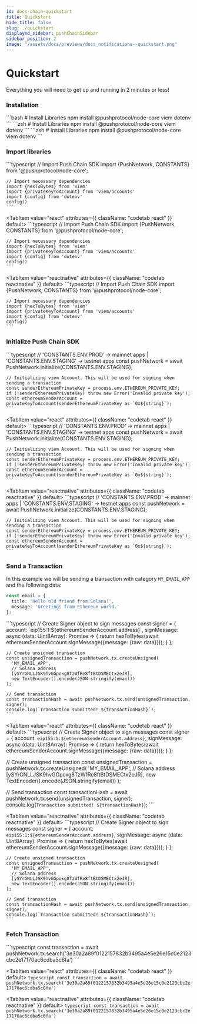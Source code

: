 ```yaml
---
id: docs-chain-quickstart
title: Quickstart
hide_title: false
slug: ./quickstart
displayed_sidebar: pushChainSidebar
sidebar_position: 2
image: "/assets/docs/previews/docs_notifications--quickstart.png"
---
```


# Quickstart

Everything you will need to get up and running in 2 minutes or less!

<head>
  <title>Quickstart | Push Chain | Push Documentation</title>
</head>


### Installation

<Tabs className="codetabs" groupId="code-examples">
  <TabItem value="js" attributes={{ className: "codetab js" }} default>
    ```bash
    # Install Libraries
    npm install @pushprotocol/node-core viem dotenv
    ```
  </TabItem>
  <TabItem value="react" attributes={{ className: "codetab react" }} default>
    ```zsh
    # Install Libraries
    npm install @pushprotocol/node-core viem dotenv
    ```
  </TabItem>
  <TabItem value="reactnative" attributes={{ className: "codetab reactnative" }} default>
    ```zsh
    # Install Libraries
    npm install @pushprotocol/node-core viem dotenv
    ```
  </TabItem>
</Tabs>

### Import libraries

<Tabs className="codetabs" groupId="code-examples">
  <TabItem value="js" attributes={{ className: "codetab js" }} default>
    ```typescript
    // Import Push Chain SDK
    import {PushNetwork, CONSTANTS} from '@pushprotocol/node-core';

    // Import necessary dependencies
    import {hexToBytes} from 'viem'
    import {privateKeyToAccount} from 'viem/accounts'
    import {config} from 'dotenv'
    config()
    ```
  </TabItem>

  <TabItem value="react" attributes={{ className: "codetab react" }} default>
    ```typescript
    // Import Push Chain SDK
    import {PushNetwork, CONSTANTS} from '@pushprotocol/node-core';

    // Import necessary dependencies
    import {hexToBytes} from 'viem'
    import {privateKeyToAccount} from 'viem/accounts'
    import {config} from 'dotenv'
    config()
    ```
  </TabItem>

  <TabItem value="reactnative" attributes={{ className: "codetab reactnative" }} default>
    ```typescript
    // Import Push Chain SDK
    import {PushNetwork, CONSTANTS} from '@pushprotocol/node-core';

    // Import necessary dependencies
    import {hexToBytes} from 'viem'
    import {privateKeyToAccount} from 'viem/accounts'
    import {config} from 'dotenv'
    config()
    ```
  </TabItem>
</Tabs>

### Initialize Push Chain SDK

<Tabs className="codetabs" groupId="code-examples">
  <TabItem value="js" attributes={{ className: "codetab js" }} default>
    ```typescript
    // 'CONSTANTS.ENV.PROD' -> mainnet apps | 'CONSTANTS.ENV.STAGING' -> testnet apps
    const pushNetwork = await PushNetwork.initialize(CONSTANTS.ENV.STAGING);

    // Initializing viem Account. This will be used for signing when sending a transaction
    const senderEthereumPrivateKey = process.env.ETHEREUM_PRIVATE_KEY;
    if (!senderEthereumPrivateKey) throw new Error('Invalid private key');
    const ethereumSenderAccount = privateKeyToAccount(senderEthereumPrivateKey as `0x${string}`);
    ```
  </TabItem>

  <TabItem value="react" attributes={{ className: "codetab react" }} default>
    ```typescript
    // 'CONSTANTS.ENV.PROD' -> mainnet apps | 'CONSTANTS.ENV.STAGING' -> testnet apps
    const pushNetwork = await PushNetwork.initialize(CONSTANTS.ENV.STAGING);

    // Initializing viem Account. This will be used for signing when sending a transaction
    const senderEthereumPrivateKey = process.env.ETHEREUM_PRIVATE_KEY;
    if (!senderEthereumPrivateKey) throw new Error('Invalid private key');
    const ethereumSenderAccount = privateKeyToAccount(senderEthereumPrivateKey as `0x${string}`);
    ```
  </TabItem>

  <TabItem value="reactnative" attributes={{ className: "codetab reactnative" }} default>
    ```typescript
    // 'CONSTANTS.ENV.PROD' -> mainnet apps | 'CONSTANTS.ENV.STAGING' -> testnet apps
    const pushNetwork = await PushNetwork.initialize(CONSTANTS.ENV.STAGING);

    // Initializing viem Account. This will be used for signing when sending a transaction
    const senderEthereumPrivateKey = process.env.ETHEREUM_PRIVATE_KEY;
    if (!senderEthereumPrivateKey) throw new Error('Invalid private key');
    const ethereumSenderAccount = privateKeyToAccount(senderEthereumPrivateKey as `0x${string}`);
    ```
  </TabItem>
</Tabs>

### Send a Transaction

In this example we will be sending a transaction with category `MY_EMAIL_APP` and the following data:

```typescript
const email = {
  title: 'Hello old friend from Solana!',
  message: 'Greetings from Ethereum world.'
};
```

<Tabs className="codetabs" groupId="code-examples">
  <TabItem value="js" attributes={{ className: "codetab js" }} default>
    ```typescript
    // Create Signer object to sign messages
    const signer = {
      account: `eip155:1:${ethereumSenderAccount.address}`,
      signMessage: async (data: Uint8Array): Promise<Uint8Array> => {
        return hexToBytes(await ethereumSenderAccount.signMessage({message: {raw: data}}));
      }
    };

    // Create unsigned transaction
    const unsignedTransaction = pushNetwork.tx.createUnsigned(
      'MY_EMAIL_APP',
      // Solana address
      [ySYrGNLLJSK9hvGGpoxg8TzWfRe8ftBtDSMECtx2eJR],
      new TextEncoder().encode(JSON.stringify(email))
    );

    // Send transaction
    const transactionHash = await pushNetwork.tx.send(unsignedTransaction, signer);
    console.log(`Transaction submitted! ${transactionHash}`);
    ```
  </TabItem>

  <TabItem value="react" attributes={{ className: "codetab react" }} default>
    ```typescript
    // Create Signer object to sign messages
    const signer = {
      account: `eip155:1:${ethereumSenderAccount.address}`,
      signMessage: async (data: Uint8Array): Promise<Uint8Array> => {
        return hexToBytes(await ethereumSenderAccount.signMessage({message: {raw: data}}));
    }
  };

  // Create unsigned transaction
  const unsignedTransaction = pushNetwork.tx.createUnsigned(
    'MY_EMAIL_APP',
    // Solana address
    [ySYrGNLLJSK9hvGGpoxg8TzWfRe8ftBtDSMECtx2eJR],
    new TextEncoder().encode(JSON.stringify(email))
  );

  // Send transaction
  const transactionHash = await pushNetwork.tx.send(unsignedTransaction, signer);
  console.log(`Transaction submitted! ${transactionHash}`);
    ```
  </TabItem>

  <TabItem value="reactnative" attributes={{ className: "codetab reactnative" }} default>
    ```typescript
    // Create Signer object to sign messages
    const signer = {
      account: `eip155:1:${ethereumSenderAccount.address}`,
      signMessage: async (data: Uint8Array): Promise<Uint8Array> => {
        return hexToBytes(await ethereumSenderAccount.signMessage({message: {raw: data}}));
      }
    };

    // Create unsigned transaction
    const unsignedTransaction = pushNetwork.tx.createUnsigned(
      'MY_EMAIL_APP',
      // Solana address
      [ySYrGNLLJSK9hvGGpoxg8TzWfRe8ftBtDSMECtx2eJR],
      new TextEncoder().encode(JSON.stringify(email))
    );

    // Send transaction
    const transactionHash = await pushNetwork.tx.send(unsignedTransaction, signer);
    console.log(`Transaction submitted! ${transactionHash}`);
    ```
  </TabItem>
</Tabs>

### Fetch Transaction

<Tabs className="codetabs" groupId="code-examples">
  <TabItem value="js" attributes={{ className: "codetab js" }} default>
    ```typescript
    const transaction = await pushNetwork.tx.search('3e30a2a89f0122157832b3495a4e5e26e15c0e2123cbc2e17170ac6cdba5c6fa')
    ```
  </TabItem>

  <TabItem value="react" attributes={{ className: "codetab react" }} default>
    ```typescript
    const transaction = await pushNetwork.tx.search('3e30a2a89f0122157832b3495a4e5e26e15c0e2123cbc2e17170ac6cdba5c6fa')
    ```
  </TabItem>

  <TabItem value="reactnative" attributes={{ className: "codetab reactnative" }} default>
    ```typescript
    const transaction = await pushNetwork.tx.search('3e30a2a89f0122157832b3495a4e5e26e15c0e2123cbc2e17170ac6cdba5c6fa')
    ```
  </TabItem>
</Tabs>
